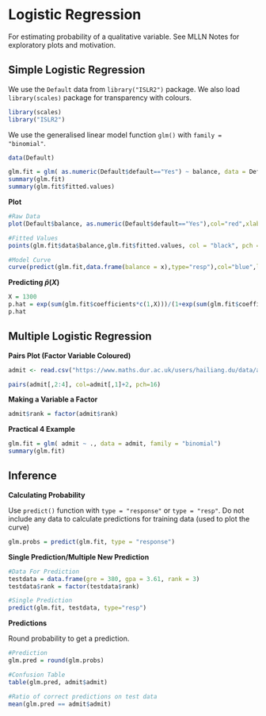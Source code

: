 # Logistic Regression

For estimating probability of a qualitative variable. See MLLN Notes for exploratory plots and motivation.

## Simple Logistic Regression

We use the `Default` data from `library("ISLR2")` package. We also load `library(scales)` package for transparency with colours.

```r
library(scales)
library("ISLR2")
```

We use the generalised linear model function `glm()` with `family = "binomial"`.

```r
data(Default)

glm.fit = glm( as.numeric(Default$default=="Yes") ~ balance, data = Default, family = "binomial")
summary(glm.fit)
summary(glm.fit$fitted.values)
```

**Plot**

```r
#Raw Data 
plot(Default$balance, as.numeric(Default$default=="Yes"),col="red",xlab="balance",ylab="default")

#Fitted Values
points(glm.fit$data$balance,glm.fit$fitted.values, col = "black", pch = 4)

#Model Curve
curve(predict(glm.fit,data.frame(balance = x),type="resp"),col="blue",lwd=2,add=TRUE)
```


**Predicting $\hat{p}(X)$**

```r
X = 1300
p.hat = exp(sum(glm.fit$coefficients*c(1,X)))/(1+exp(sum(glm.fit$coefficients*c(1,X))))
p.hat
```

## Multiple Logistic Regression

**Pairs Plot (Factor Variable Coloured)**

```r
admit <- read.csv("https://www.maths.dur.ac.uk/users/hailiang.du/data/admit.csv")
```

```r
pairs(admit[,2:4], col=admit[,1]+2, pch=16)
```

**Making a Variable a Factor**
```r
admit$rank = factor(admit$rank)
```

**Practical 4 Example**

```r
glm.fit = glm( admit ~ ., data = admit, family = "binomial")
summary(glm.fit)
```



## Inference

**Calculating Probability**

Use `predict()` function with `type = "response"` or `type = "resp"`. Do not include any data to calculate predictions for training data (used to plot the curve)

```r
glm.probs = predict(glm.fit, type = "response")
```

**Single Prediction/Multiple New Prediction**

```r
#Data For Prediction
testdata = data.frame(gre = 380, gpa = 3.61, rank = 3)
testdata$rank = factor(testdata$rank)

#Single Prediction
predict(glm.fit, testdata, type="resp")
```

**Predictions**

Round probability to get a prediction.

```r
#Prediction
glm.pred = round(glm.probs)

#Confusion Table
table(glm.pred, admit$admit)

#Ratio of correct predictions on test data
mean(glm.pred == admit$admit)
```
